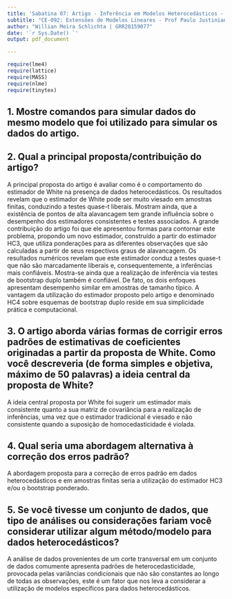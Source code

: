 ```yaml
---
title: 'Sabatina 07: Artigo - Inferência em Modelos Heterocedásticos - Francisco Cribari Neto e Ana Cristina Nunes Soares'
subtitle: "CE-092: Extensões de Modelos Lineares - Prof Paulo Justiniano e Walmes Zeviani"
author: "Willian Meira Schlichta | GRR20159077"
date: '`r Sys.Date() `'
output: pdf_document

---
```



```r
require(lme4)
require(lattice)
require(MASS)
require(nlme)
require(tinytex)
```


## 1. Mostre comandos para simular dados do mesmo modelo que foi utilizado para simular os dados do artigo.


## 2. Qual a principal proposta/contribuição do artigo?
A principal proposta do artigo é avaliar como é o comportamento do estimador de White na
presença de dados heterocedásticos. Os resultados revelam que o estimador de White pode ser
muito viesado em amostras finitas, conduzindo a testes quase-t liberais. Mostram ainda, que a
existência de pontos de alta alavancagem tem grande influência sobre o desempenho dos
estimadores consistentes e testes associados. A grande contribuição do artigo foi que ele
apresentou formas para contornar este problema, propondo um novo estimador, construído a
partir do estimador HC3, que utiliza ponderações para as diferentes observações que são
calculadas a partir de seus respectivos graus de alavancagem. Os resultados numéricos revelam
que este estimador conduz a testes quase-t que não são marcadamente liberais e,
consequentemente, a inferências mais confiáveis. Mostra-se ainda que a realização de
inferência via testes de bootstrap duplo também é confiável. De fato, os dois enfoques
apresentam desempenho similar em amostras de tamanho típico. A vantagem da utilização do
estimador proposto pelo artigo e denominado HC4 sobre esquemas de bootstrap duplo reside
em sua simplicidade prática e computacional.


## 3. O artigo aborda várias formas de corrigir erros padrões de estimativas de coeficientes originadas a partir da proposta de White. Como você descreveria (de forma simples e objetiva, máximo de 50 palavras) a ideia central da proposta de White?

A ideia central proposta por White foi sugerir um estimador mais consistente quanto a sua
matriz de covariância para a realização de inferências, uma vez que o estimador tradicional é
viesado e não consistente quando a suposição de homocedasticidade é violada.


## 4. Qual seria uma abordagem alternativa à correção dos erros padrão?
A abordagem proposta para a correção de erros padrão em dados heterocedásticos e em
amostras finitas seria a utilização do estimador HC3 e/ou o bootstrap ponderado.


## 5. Se você tivesse um conjunto de dados, que tipo de análises ou considerações fariam você considerar utilizar algum método/modelo para dados heterocedásticos?
A análise de dados provenientes de um corte transversal em um conjunto de dados comumente
apresenta padrões de heterocedasticidade, provocada pelas variâncias condicionais que não são
constantes ao longo de todas as observações, este é um fator que nos leva a considerar a
utilização de modelos específicos para dados heterocedásticos.



